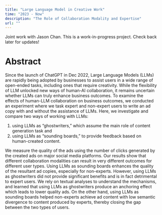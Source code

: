 ```yaml
---
title: "Large Language Model in Creative Work"
time: "2023 - Now"
description: "The Role of Collaboration Modality and Expertise"
url: ""
---
```


Joint work with Jason Chan. This is a work-in-progress project. Check back later for updates!

# Abstract

  Since the launch of ChatGPT in Dec 2022, Large Language Models (LLMs) are rapidly being adopted by businesses to assist users in a wide range of open-ended tasks, including ones that require creativity. While the flexibility of LLM unlocked new ways of human-AI collaboration, it remains uncertain whether LLMs can truly enhance business outcomes. To examine the effects of human-LLM collaboration on business outcomes, we conducted an experiment where we task expert and non-expert users to write an ad copy with and without the assistance of LLMs. Here, we investigate and compare two ways of working with LLMs:
  
  1. using LLMs as “ghostwriters,” which assume the main role of content generation task and
  2. using LLMs as “sounding boards,” to provide feedback based on human-created content.
  
  We measure the quality of the ads using the number of clicks generated by the created ads on major social media platforms. Our results show that different collaboration modalities can result in very different outcomes for different user types. Using LLMs as sounding boards enhances the quality of the resultant ad copies, especially for non-experts. However, using LLMs as ghostwriters did not provide significant benefits and is in fact detrimental to expert users. We rely on textual analyses to understand the mechanisms, and learned that using LLMs as ghostwriters produce an anchoring effect which leads to lower quality ads. On the other hand, using LLMs as sounding boards helped non-experts achieve ad content with low semantic divergence to content produced by experts, thereby closing the gap between the two types of users.